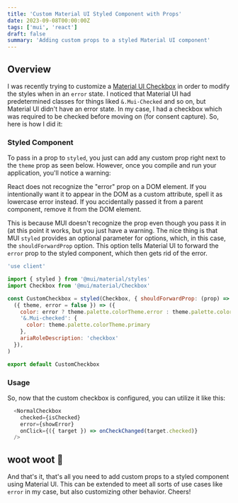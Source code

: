 ```yaml
---
title: 'Custom Material UI Styled Component with Props'
date: 2023-09-08T00:00:00Z
tags: ['mui', 'react']
draft: false
summary: 'Adding custom props to a styled Material UI component'
---
```


## Overview

I was recently trying to customize a [Material UI Checkbox](https://mui.com/material-ui/react-checkbox/) in order to modify
the styles when in an `error` state.  I noticed that Material UI had predetermined classes for things liked `&.Mui-Checked`
and so on, but Material UI didn't have an error state. In my case, I had a checkbox which was required to be checked before moving
on (for consent capture).  So, here is how I did it:

### Styled Component
To pass in a prop to `styled`, you just can add any custom prop right next to the `theme` prop as seen below.  However,
once you compile and run your application, you'll notice a warning:

<Warning>
    React does not recognize the "error" prop on a DOM element. If you intentionally want it to appear in the DOM
    as a custom attribute, spell it as lowercase error instead. If you accidentally passed it from a parent component,
    remove it from the DOM element.
</Warning>

This is because MUI doesn't recognize the prop even though you pass it in (at this point it works, but you just have a warning.
The nice thing is that MUI `styled` provides an optional parameter for options, which, in this case, the `shouldForwardProp` option.
This option tells Material UI to forward the `error` prop to the styled component, which then gets rid of the error.

```javascript
'use client'

import { styled } from '@mui/material/styles'
import Checkbox from '@mui/material/Checkbox'

const CustomCheckbox = styled(Checkbox, { shouldForwardProp: (prop) => prop !== 'error' })(
  ({ theme, error = false }) => ({
    color: error ? theme.palette.colorTheme.error : theme.palette.colorTheme.primary,
    '&.Mui-checked': {
      color: theme.palette.colorTheme.primary
    },
    ariaRoleDescription: 'checkbox'
  }),
)

export default CustomCheckbox
```

### Usage

So, now that the custom checkbox is configured, you can utilize it like this:

```javascript
  <NormalCheckbox
    checked={isChecked}
    error={showError}
    onClick={({ target }) => onCheckChanged(target.checked)}
  />
```

## woot woot   🎉

And that's it, that's all you need to add custom props to a styled component using Material UI.  This can be extended to
meet all sorts of use cases like `error` in my case, but also customizing other behavior.  Cheers!
